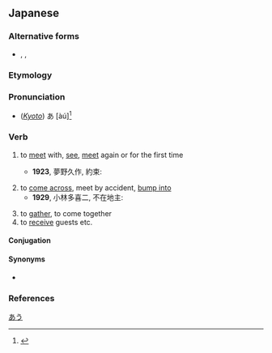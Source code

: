 ==Japanese==

===Alternative forms===
* {{ja-l|逢う}}, {{ja-l|遭う}}, {{ja-l|遇う}}

===Etymology===
{{ja-kanjitab|あ|sort=あう|yomi=kun|alt=逢う, 遭う, 遇う}}
{{rfe|ja}}

===Pronunciation===
{{ja-pron|あう|yomi=k|acc=1|a=Ja-au-meet(see) or fit.ogg}}
{{ja-ojad}}
* (''[[w:Kansai dialect|Kyoto]]'') あ{{overline|う}} [àú]<ref>{{R:Keihankei}}</ref>

===Verb===
{{ja-verb|kyu=會う|あう|hhira=あふ|type=1|tr=intrans}}

# to [[meet]] with, [[see]], [[meet]] again or for the first time
#: {{ja-usex-inline|'''会いたい'''|'''あいたい'''|I miss you|lit=I want to '''meet up''' [with you again]}}
#: {{ja-usex-inline|'''会いたかった'''[[ん#Etymology_4|ん]][[だ#Etymology_2|だ]]|'''あいたかった''' ん だ|I wanted to '''see''' [you again]; I'd missed you}}
#: {{ja-usex|[[友%達]][[に#Etymology_2|に]]'''会えなくなる'''|とも%だち に '''あえなくなる'''|to '''become unable to meet with''' one's friends}}
#* '''1923''', 夢野久作, 約束:
#*: {{ja-usex|「[[ある]][[人]][[が#Etymology_2|が]][[橋]][[の#Etymology_2|の]][[下]][[で#Etymology_2|で]][[友%達]][[に#Etymology_2|に]]'''会う'''[[約%束]][[を#Etymology_2|を]][[する|して]][[待つ|待って]][[いた]][[。]]|「ある ひと が はし の した で とも%だち に '''あう''' やく%そく を して まって いた。|This person had arranged to '''meet''' their friend under a bridge and was waiting for them there.}}
# to [[come across]], meet by accident, [[bump into]]
#* '''1929''', 小林多喜二, 不在地主:
#*: {{ja-usex|「[[誰]][[と#Etymology_2|と]][[も#Etymology_2|も]][[道]][[で#Etymology_2|で]]'''会わねば'''[[ええ]][[な#Etymology_2|な]][[。]]|「だれ と も みち で '''あわねば''' ええ な。|Let's hope you don't '''bump into''' anyone on the road.}}
# to [[gather]], to come together
# to [[receive]] guests etc.

====Conjugation====
{{ja-go-u|あ}}
{{ja-conj-bungo|あ|4-p}}

====Synonyms====
* {{sense|come across}} {{ja-r|出会う|であう}}

{{attention|ja|is there a difference between と会う and に会う? could make a usage note [02:49, 30 July 2018 (UTC)]}}

===References===
<references />

[[Category:ja:JLPT-5|あう]]